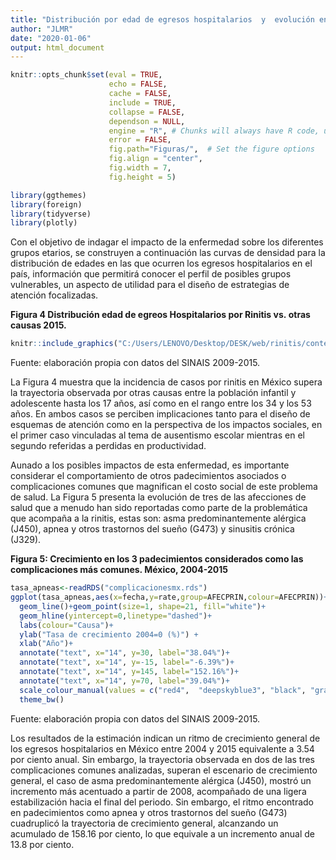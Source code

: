 ```yaml
---
title: "Distribución por edad de egresos hospitalarios  y  evolución en padecimientos asociados"
author: "JLMR"
date: "2020-01-06"
output: html_document
---
```




```r
knitr::opts_chunk$set(eval = TRUE, 
                      echo = FALSE, 
                      cache = FALSE,
                      include = TRUE,
                      collapse = FALSE,
                      dependson = NULL,
                      engine = "R", # Chunks will always have R code, unless noted
                      error = FALSE,                      
                      fig.path="Figuras/",  # Set the figure options
                      fig.align = "center", 
                      fig.width = 7,
                      fig.height = 5)
```



```r
library(ggthemes)
library(foreign)
library(tidyverse)
library(plotly)

```




Con el objetivo de indagar el impacto de la enfermedad sobre los diferentes grupos etarios, se construyen a continuación las curvas de densidad
para la distribución de edades en las que ocurren los egresos hospitalarios
en el país, información que permitirá conocer el perfil de posibles grupos
vulnerables, un aspecto de utilidad para el diseño de estrategias de atención
focalizadas.


**Figura 4  Distribución edad de egreos Hospitalarios por Rinitis vs. otras causas 2015.**
```r
knitr::include_graphics("C:/Users/LENOVO/Desktop/DESK/web/rinitis/content/post/cayman-typography/Age_density.jpg")
```
Fuente: elaboración propia con datos del SINAIS 2009-2015.

La Figura 4 muestra que la incidencia de casos por rinitis en México
supera la trayectoria observada por otras causas entre la población infantil
y adolescente hasta los 17 años, así como en el rango entre los 34 y los
53 años. En ambos casos se perciben implicaciones tanto para el diseño
de esquemas de atención como en la perspectiva de los impactos sociales,
en el primer caso vinculadas al tema de ausentismo escolar mientras en el
segundo referidas a perdidas en productividad.

Aunado a los posibles impactos de esta enfermedad, es importante considerar el comportamiento de otros padecimientos asociados o complicaciones comunes que magnifican el costo social de este problema de salud.
La Figura 5 presenta la evolución de tres de las afecciones de salud que a
menudo han sido reportadas como parte de la problemática que acompaña
a la rinitis, estas son: asma predominantemente alérgica (J450), apnea y
otros trastornos del sueño (G473) y sinusitis crónica (J329).


**Figura 5: Crecimiento en los 3 padecimientos considerados como las complicaciones más comunes.
México, 2004-2015**

```r

tasa_apneas<-readRDS("complicacionesmx.rds")
ggplot(tasa_apneas,aes(x=fecha,y=rate,group=AFECPRIN,colour=AFECPRIN))+
  geom_line()+geom_point(size=1, shape=21, fill="white")+
  geom_hline(yintercept=0,linetype="dashed")+
  labs(colour="Causa")+
  ylab("Tasa de crecimiento 2004=0 (%)") +
  xlab("Año")+
  annotate("text", x="14", y=30, label="38.04%")+
  annotate("text", x="14", y=-15, label="-6.39%")+
  annotate("text", x="14", y=145, label="152.16%")+  
  annotate("text", x="14", y=70, label="39.04%")+
  scale_colour_manual(values = c("red4",  "deepskyblue3", "black", "gray70"))+
  theme_bw()

```

Fuente: elaboración propia con datos del SINAIS 2009-2015.


Los resultados de la estimación indican un ritmo de crecimiento general
de los egresos hospitalarios en México entre 2004 y 2015 equivalente a
3.54 por ciento anual.
Sin embargo, la trayectoria observada en dos de las tres complicaciones
comunes analizadas, superan el escenario de crecimiento general, el caso
de asma predominantemente alérgica (J450), mostró un incremento más
acentuado a partir de 2008, acompañado de una ligera estabilización hacia
el final del periodo. Sin embargo, el ritmo encontrado en padecimientos
como apnea y otros trastornos del sueño (G473) cuadruplicó la trayectoria
de crecimiento general, alcanzando un acumulado de 158.16 por ciento, lo
que equivale a un incremento anual de 13.8 por ciento.




